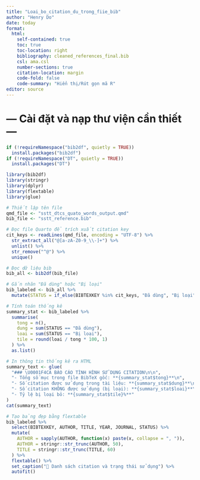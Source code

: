 ```yaml
---
title: "Loai_bo_citation_du_trong_fiie_bib"
author: "Henry Do"
date: today
format:
  html:
    self-contained: true
    toc: true
    toc-location: right
    bibliography: cleaned_references_final.bib
    csl: ama.csl
    number-sections: true
    citation-location: margin
    code-fold: false
    code-summary: "Hiển thị/Rút gọn mã R"
editor: source
---
```

# --- Cài đặt và nạp thư viện cần thiết ---
```r

if (!requireNamespace("bib2df", quietly = TRUE))
  install.packages("bib2df")
if (!requireNamespace("DT", quietly = TRUE))
  install.packages("DT")

library(bib2df)
library(stringr)
library(dplyr)
library(flextable)
library(glue)
```


```r
# Thiết lập tên file
qmd_file <- "sstt_dtcs_quato_words_output.qmd"
bib_file <- "sstt_reference.bib"

# Đọc file Quarto để trích xuất citation key
cit_keys <- readLines(qmd_file, encoding = "UTF-8") %>%
  str_extract_all("@[a-zA-Z0-9_\\-]+") %>%
  unlist() %>%
  str_remove("^@") %>%
  unique()

# Đọc dữ liệu bib
bib_all <- bib2df(bib_file)

# Gắn nhãn "Đã dùng" hoặc "Bị loại"
bib_labeled <- bib_all %>%
  mutate(STATUS = if_else(BIBTEXKEY %in% cit_keys, "Đã dùng", "Bị loại"))

# Tính toán thống kê
summary_stat <- bib_labeled %>%
  summarise(
    tong = n(),
    dung = sum(STATUS == "Đã dùng"),
    loai = sum(STATUS == "Bị loại"),
    tile = round(loai / tong * 100, 1)
  ) %>%
  as.list()

# In thông tin thống kê ra HTML
summary_text <- glue(
  "### \U0001F4CA BÁO CÁO TÌNH HÌNH SỬ DỤNG CITATION\n\n",
  "- Tổng số mục trong file BibTeX gốc: **{summary_stat$tong}**\n",
  "- Số citation được sử dụng trong tài liệu: **{summary_stat$dung}**\n",
  "- Số citation KHÔNG được sử dụng (bị loại): **{summary_stat$loai}**\n",
  "- Tỷ lệ bị loại bỏ: **{summary_stat$tile}%**"
)
cat(summary_text)

# Tạo bảng đẹp bằng flextable
bib_labeled %>%
  select(BIBTEXKEY, AUTHOR, TITLE, YEAR, JOURNAL, STATUS) %>%
  mutate(
    AUTHOR = sapply(AUTHOR, function(x) paste(x, collapse = ", ")),
    AUTHOR = stringr::str_trunc(AUTHOR, 50),
    TITLE = stringr::str_trunc(TITLE, 60)
  ) %>%
  flextable() %>%
  set_caption("👶 Danh sách citation và trạng thái sử dụng") %>%
  autofit()

```

